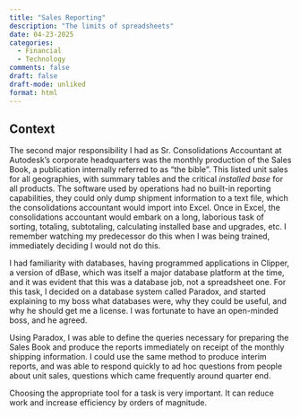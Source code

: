 ```yaml
---
title: "Sales Reporting"
description: "The limits of spreadsheets"
date: 04-23-2025
categories: 
  - Financial
  - Technology
comments: false
draft: false
draft-mode: unliked
format: html
---
```


## Context

The second major responsibility I had as Sr. Consolidations Accountant at Autodesk's corporate headquarters was the monthly production of the Sales Book, a publication internally referred to as "the bible". This listed unit sales for all geographies, with summary tables and the critical *installed base* for all products. The software used by operations had no built-in reporting capabilities, they could only dump shipment information to a text file, which the consolidations accountant would import into Excel. Once in Excel, the consolidations accountant would embark on a long, laborious task of sorting, totaling, subtotaling, calculating installed base and upgrades, etc. I remember watching my predecessor do this when I was being trained, immediately deciding I would not do this.

I had familiarity with databases, having programmed applications in Clipper, a version of dBase, which was itself a major database platform at the time, and it was evident that this was a database job, not a spreadsheet one. For this task, I decided on a database system called Paradox, and started explaining to my boss what databases were, why they could be useful, and why he should get me a license. I was fortunate to have an open-minded boss, and he agreed.

Using Paradox, I was able to define the queries necessary for preparing the Sales Book and produce the reports immediately on receipt of the monthly shipping information. I could use the same method to produce interim reports, and was able to respond quickly to ad hoc questions from people about unit sales, questions which came frequently around quarter end.

Choosing the appropriate tool for a task is very important. It can reduce work and increase efficiency by orders of magnitude.
